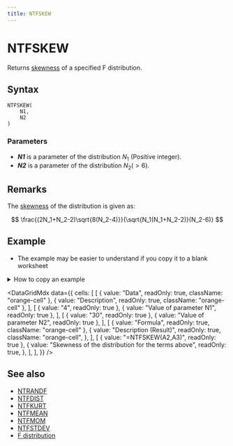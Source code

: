 ```yaml
---
title: NTFSKEW
---
```



# NTFSKEW

Returns [skewness](/docs/glossary#skewness) of a specified F distribution.

## Syntax

```excel
NTFSKEW(
    N1,
    N2
)
```

### Parameters

- **_N1_** is a parameter of the distribution $N_1$ (Positive integer).
- **_N2_** is a parameter of the distribution $N_2(>6)$.

## Remarks

The [skewness](/docs/glossary#skewness) of the distribution is given as:

$$
\frac{(2N_1+N_2-2)\sqrt{8(N_2-4)}}{\sqrt{N_1(N_1+N_2-2)}(N_2-6)}
$$

## Example

- The example may be easier to understand if you copy it to a blank worksheet

<details>
  <summary>How to copy an example</summary>

1.  Create a blank workbook or worksheet.
2.  Select the example in the Help topic.

    **Note**  Do not select the row or column headers.

    ![Selecting an example from Help](./../../assets/functions/HowToCopy.png)

    Selecting an example from Help

3.  Press CTRL+C.
4.  In the worksheet, select cell A1, and press CTRL+V.
5.  To switch between viewing the results and viewing the formulas that return the results, press CTRL+` (grave accent), or on the **Tools** menu, point to **Formula Auditing**, and then click **Formula Auditing Mode**.

</details>

<DataGridMdx
  data={{
    cells: [
      [
        { value: "Data", readOnly: true, className: "orange-cell" },
        { value: "Description", readOnly: true, className: "orange-cell" },
      ],
      [
        { value: "4", readOnly: true },
        { value: "Value of parameter N1", readOnly: true },
      ],
      [
        { value: "30", readOnly: true },
        { value: "Value of parameter N2", readOnly: true },
      ],
      [
        { value: "Formula", readOnly: true, className: "orange-cell" },
        {
          value: "Description (Result)",
          readOnly: true,
          className: "orange-cell",
        },
      ],
      [
        { value: "=NTFSKEW(A2,A3)", readOnly: true },
        {
          value: "Skewness of the distribution for the terms above",
          readOnly: true,
        },
      ],
    ],
  }}
/>

## See also

- [NTRANDF](../01-random-numbers/01-single-series/05-ntrandf.mdx)
- [NTFDIST](024-ntfdist.mdx)
- [NTFKURT](026-ntfkurt.mdx)
- [NTFMEAN](027-ntfmean.mdx)
- [NTFMOM](028-ntfmom.mdx)
- [NTFSTDEV](030-ntfstdev.mdx)
- [F distribution](https://www.ntrand.com/f-distribution/)
